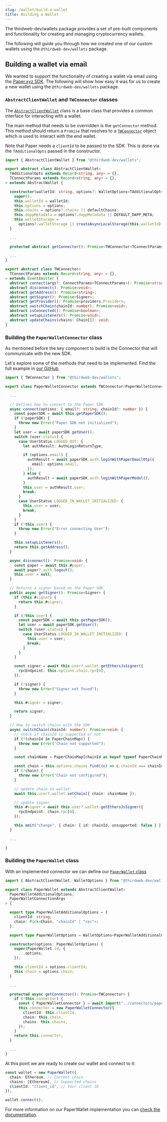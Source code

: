```yaml
---
slug: /wallet/build-a-wallet
title: Building a Wallet
---
```



The thirdweb-dev/wallets package provides a set of pre-built components and functionality for creating and managing cryptocurrency wallets.

The following will guide you through how we created one of our custom wallets using the `@thirdweb-dev/wallets` package.

## Building a wallet via email

We wanted to support the functionality of creating a wallet via email using the [Paper.xyz SDK](https://www.npmjs.com/package/@paperxyz/embedded-wallet-service-sdk). The following will show how easy it was for us to create a new wallet using the `@thirdweb-dev/wallets` package.

### `AbstractClientWallet` and `TWConnector` classes

The [`AbstractClientWallet`](https://github.com/thirdweb-dev/js/blob/main/packages/wallets/src/evm/wallets/base.ts#L26) class is a base class that provides a common interface for interacting with a wallet.

The main method that needs to be overridden is the `getConnector` method. This method should return a `Promise`
that resolves to a [`TWConnector`](https://github.com/thirdweb-dev/js/blob/main/packages/wallets/src/evm/interfaces/tw-connector.ts#L6)
object which is used to interact with the end wallet.

Note that Paper needs a `clientId` to be passed to the SDK. This is done via the `TAdditionalOpts` passed in the constructor.

```ts
import { AbstractClientWallet } from "@thirdweb-dev/wallets";

export abstract class AbstractClientWallet<
  TAdditionalOpts extends Record<string, any> = {},
  TConnectParams extends Record<string, any> = {},
> extends AbstractWallet {

  constructor(walletId: string, options?: WalletOptions<TAdditionalOpts>) {
    super();
    this.walletId = walletId;
    this.options = options;
    this.chains = options?.chains || defaultChains;
    this.dappMetadata = options?.dappMetadata || DEFAULT_DAPP_META;
    this.walletStorage =
      options?.walletStorage || createAsyncLocalStorage(this.walletId);
  }

  ...

  protected abstract getConnector(): Promise<TWConnector<TConnectParams>>;

  ...
}
```

```ts
export abstract class TWConnector<
  TConnectParams extends Record<string, any> = {},
> extends EventEmitter {
  abstract connect(args?: ConnectParams<TConnectParams>): Promise<string>;
  abstract disconnect(): Promise<void>;
  abstract getAddress(): Promise<string>;
  abstract getSigner(): Promise<Signer>;
  abstract getProvider(): Promise<providers.Provider>;
  abstract switchChain(chainId: number): Promise<void>;
  abstract isConnected(): Promise<boolean>;
  abstract setupListeners(): Promise<void>;
  abstract updateChains(chains: Chain[]): void;
}
```

### Building the `PaperWalletConnector` class

As mentioned before the key component to build is the Connector that will communicate with the new SDK.

Let's explore some of the methods that need to be implemented. Find the full example in [our GitHub](https://github.com/thirdweb-dev/js/blob/main/packages/wallets/src/evm/connectors/paper/index.ts#L28).

```ts
import { TWConnector } from "@thirdweb-dev/wallets";

export class PaperWalletConnector extends TWConnector<PaperWalletConnectionArgs> {

  ...

  // Defines how to connect to the Paper SDK
  async connect(options: { email?: string; chainId?: number }) {
    const paperSDK = await this.getPaperSDK();
    if (!paperSDK) {
      throw new Error("Paper SDK not initialized");
    }
    let user = await paperSDK.getUser();
    switch (user.status) {
      case UserStatus.LOGGED_OUT: {
        let authResult: AuthLoginReturnType;

        if (options.email) {
          authResult = await paperSDK.auth.loginWithPaperEmailOtp({
            email: options.email,
          });
        } else {
          authResult = await paperSDK.auth.loginWithPaperModal();
        }
        this.user = authResult.user;
        break;
      }
      case UserStatus.LOGGED_IN_WALLET_INITIALIZED: {
        this.user = user;
        break;
      }
    }
    if (!this.user) {
      throw new Error("Error connecting User");
    }

    this.setupListeners();
    return this.getAddress();
  }

  async disconnect(): Promise<void> {
    const paper = await this.#paper;
    await paper?.auth.logout();
    this.user = null;
  }

  // Returns a signer based on the Paper SDK.
  public async getSigner(): Promise<Signer> {
    if (this.#signer) {
      return this.#signer;
    }

    if (!this.user) {
      const paperSDK = await this.getPaperSDK();
      let user = await paperSDK.getUser();
      switch (user.status) {
        case UserStatus.LOGGED_IN_WALLET_INITIALIZED: {
          this.user = user;
          break;
        }
      }
    }

    const signer = await this.user?.wallet.getEthersJsSigner({
      rpcEndpoint: this.options.chain.rpc[0],
    });

    if (!signer) {
      throw new Error("Signer not found");
    }

    this.#signer = signer;

    return signer;
  }

  // How to switch chains with the SDK
  async switchChain(chainId: number): Promise<void> {
    // check if chainId is supported or not
    if (!(chainId in PaperChainMap)) {
      throw new Error("Chain not supported");
    }

    const chainName = PaperChainMap[chainId as keyof typeof PaperChainMap];

    const chain = this.options.chains.find((c) => c.chainId === chainId);
    if (!chain) {
      throw new Error("Chain not configured");
    }

    // update chain in wallet
    await this.user?.wallet.setChain({ chain: chainName });

    // update signer
    this.#signer = await this.user?.wallet.getEthersJsSigner({
      rpcEndpoint: chain.rpc[0],
    });

    this.emit("change", { chain: { id: chainId, unsupported: false } });
  }

  ...

}
```

### Building the `PaperWallet` class

With an implemented connector we can define our [`PaperWallet` class](https://github.com/thirdweb-dev/js/blob/main/packages/wallets/src/evm/wallets/paper-wallet.ts)

```ts
import { AbstractClientWallet, WalletOptions } from "@thirdweb-dev/wallets";

export class PaperWallet extends AbstractClientWallet<
  PaperWalletAdditionalOptions,
  PaperWalletConnectionArgs
> {

  export type PaperWalletAdditionalOptions = {
    clientId: string;
    chain: Pick<Chain, "chainId" | "rpc">;
  };

  export type PaperWalletOptions = WalletOptions<PaperWalletAdditionalOptions>;

  constructor(options: PaperWalletOptions) {
    super(PaperWallet.id, {
      ...options,
    });

    this.clientId = options.clientId;
    this.chain = options.chain;
  }

  ...

  protected async getConnector(): Promise<TWConnector> {
    if (!this.connector) {
      const { PaperWalletConnector } = await import("../connectors/paper");
      this.connector = new PaperWalletConnector({
        clientId: this.clientId,
        chain: this.chain,
        chains: this.chains,
      });
    }
    return this.connector;
  }

  ...
}
```

At this point we are ready to create our wallet and connect to it:

```ts
const wallet = new PaperWallet({
  chain: Ethereum, // Current chain
  chains: [Ethereum], // Supported chains
  clientId: "client_id", // Your client ID
});

wallet.connect();
```

For more information on our PaperWallet implementation you can [check the documentation](/wallet/paper).
